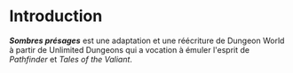 # Introduction

_**Sombres présages**_ est une adaptation et une réécriture de Dungeon World à partir de Unlimited Dungeons qui a vocation à émuler l'esprit de _Pathfinder_ et _Tales of the Valiant_.
